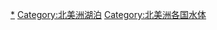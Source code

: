 {{Categories by country|nocat}}

[[Category:各國湖泊|*]]
[[Category:北美洲湖泊|Category:北美洲湖泊]]
[[Category:北美洲各国水体|Category:北美洲各国水体]]